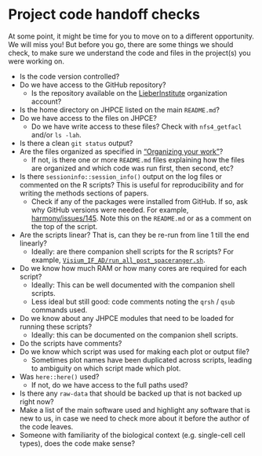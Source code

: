 # Project code handoff checks

At some point, it might be time for you to move on to a different opportunity. We will miss you! But before you go, there are some things we should check, to make sure we understand the code and files in the project(s) you were working on.

* Is the code version controlled?
* Do we have access to the GitHub repository?
  * Is the repository available on the [LieberInstitute](https://github.com/LieberInstitute) organization account?
* Is the home directory on JHPCE listed on the main `README.md`?
* Do we have access to the files on JHPCE?
  * Do we have write access to these files? Check with `nfs4_getfacl` and/or `ls -lah`.
* Is there a clean `git status` output?
* Are the files organized as specified in ["Organizing your work"](#organizing-your-work.html)?
  * If not, is there one or more `README.md` files explaining how the files are organized and which code was run first, then second, etc?
* Is there `sessioninfo::session_info()` output on the log files or commented on the R scripts? This is useful for reproducibility and for writing the methods sections of papers.
  * Check if any of the packages were installed from GitHub. If so, ask why GitHub versions were needed. For example, [harmony/issues/145](https://github.com/immunogenomics/harmony/issues/145). Note this on the `README.md` or as a comment on the top of the script.
* Are the scripts linear? That is, can they be re-run from line 1 till the end linearly?
  * Ideally: are there companion shell scripts for the R scripts? For example, [`Visium_IF_AD/run_all_post_spaceranger.sh`](https://github.com/LieberInstitute/Visium_IF_AD/blob/master/code/run_all_post_spaceranger.sh).
* Do we know how much RAM or how many cores are required for each script?
  * Ideally: This can be well documented with the companion shell scripts.
  * Less ideal but still good: code comments noting the `qrsh` / `qsub` commands used.
* Do we know about any JHPCE modules that need to be loaded for running these scripts?
  * Ideally: this can be documented on the companion shell scripts.
* Do the scripts have comments?
* Do we know which script was used for making each plot or output file?
  * Sometimes plot names have been duplicated across scripts, leading to ambiguity on which script made which plot.
* Was `here::here()` used?
  * If not, do we have access to the full paths used?
* Is there any `raw-data` that should be backed up that is not backed up right now?
* Make a list of the main software used and highlight any software that is new to us, in case we need to check more about it before the author of the code leaves.
* Someone with familiarity of the biological context (e.g. single-cell cell types), does the code make sense?
